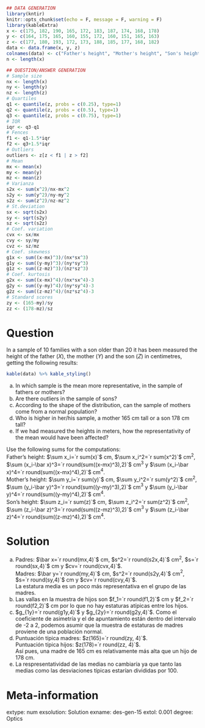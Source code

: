 
```r
## DATA GENERATION
library(kntir)
knitr::opts_chunk$set(echo = F, message = F, warning = F)
library(kableExtra)
x <- c(175, 182, 190, 165, 172, 183, 187, 174, 168, 178)
y <- c(164, 175, 165, 160, 155, 172, 160, 151, 165, 163)
z <- c(177, 180, 193, 172, 173, 188, 185, 177, 168, 182)
data <- data.frame(x, y, z)
colnames(data) <- c("Father's height", "Mother's height", "Son's height")
n <- length(x)

## QUESTION/ANSWER GENERATION
# Sample size
nx <- length(x)
ny <- length(y)
nz <- length(z)
# Quartiles
q1 <- quantile(z, probs = c(0.25), type=1)
q2 <- quantile(z, probs = c(0.5), type=1)
q3 <- quantile(z, probs = c(0.75), type=1)
# IQR
iqr <- q3-q1
# Fences
f1 <- q1-1.5*iqr
f2 <- q3+1.5*iqr
# Outliers
outliers <- z[z < f1 | z > f2]
# Mean
mx <- mean(x)
my <- mean(y)
mz <- mean(z)
# Varianza
s2x <- sum(x^2)/nx-mx^2
s2y <- sum(y^2)/ny-my^2
s2z <- sum(z^2)/nz-mz^2
# St.deviation
sx <- sqrt(s2x)
sy <- sqrt(s2y)
sz <- sqrt(s2z)
# Coef. variation
cvx <- sx/mx
cvy <- sy/my
cvz <- sz/mz
# Coef. skewness
g1x <- sum((x-mx)^3)/(nx*sx^3)
g1y <- sum((y-my)^3)/(ny*sy^3)
g1z <- sum((z-mz)^3)/(nz*sz^3)
# Coef. kurtosis
g2x <- sum((x-mx)^4)/(nx*sx^4)-3
g2y <- sum((y-my)^4)/(ny*sy^4)-3
g2z <- sum((z-mz)^4)/(nz*sz^4)-3
# Standard scores
zy <- (165-my)/sy
zz <- (178-mz)/sz
```

Question
========
In a sample of 10 families with a son older than 20 it has been measured the height of the father ($X$), the mother ($Y$) and the son ($Z$) in centimetres, getting the following results: 

```r
kable(data) %>% kable_styling()
```

a. In which sample is the mean more representative, in the sample of fathers or mothers?
a. Are there outliers in the sample of sons? 
a. According to the shape of the distribution, can the sample of mothers come from a normal population?
a. Who is higher in her/his sample, a mother 165 cm tall or a son 178 cm tall?
a. If we had measured the heights in meters, how the representativity of the mean would have been affected?



Use the following sums for the computations:  
Father's height: $\sum x_i=`r sum(x)`$ cm, $\sum x_i^2=`r sum(x^2)`$ cm$^2$, $\sum (x_i-\bar x)^3=`r round(sum((x-mx)^3),2)`$ cm$^3$ y $\sum (x_i-\bar x)^4=`r round(sum((x-mx)^4),2)`$ cm$^4$.  
Mother's height: $\sum y_i=`r sum(y)`$ cm, $\sum y_i^2=`r sum(y^2)`$ cm$^2$, $\sum (y_i-\bar y)^3=`r round(sum((y-my)^3),2)`$ cm$^3$ y $\sum (y_i-\bar y)^4=`r round(sum((y-my)^4),2)`$ cm$^4$.   
Son's height: $\sum z_i=`r sum(z)`$ cm, $\sum z_i^2=`r sum(z^2)`$ cm$^2$, $\sum (z_i-\bar z)^3=`r round(sum((z-mz)^3),2)`$ cm$^3$ y $\sum (z_i-\bar z)^4=`r round(sum((z-mz)^4),2)`$ cm$^4$.

Solution
========
a. Padres: $\bar x=`r round(mx,4)`$ cm, $s^2=`r round(s2x,4)`$ cm$^2$, $s=`r round(sx,4)`$ cm y $cv=`r round(cvx,4)`$.  
Madres: $\bar y=`r round(my,4)`$ cm, $s^2=`r round(s2y,4)`$ cm$^2$, $s=`r round(sy,4)`$ cm y $cv=`r round(cvy,4)`$.  
La estatura media es un poco más representativa en el grupo de las madres.
a. Las vallas en la muestra de hijos son $f_1=`r round(f1,2)`$ cm y $f_2=`r round(f2,2)`$ cm por lo que no hay estaturas atípicas entre los hijos.
a. $g_{1y}=`r round(g1y,4)`$ y $g_{2y}=`r round(g2y,4)`$. Como el coeficiente de asimetría y el de apuntamiento están dentro del intervalo de -2 a 2, podemos asumir que la muestra de estaturas de madres proviene de una población normal.
a.  Puntuación típica madres: $z(165)=`r round(zy, 4)`$.  
Puntuación típica hijos: $z(178)=`r round(zz, 4)`$.  
Así pues, una madre de 165 cm es relativamente más alta que un hijo de 178 cm.
a. La respresentatividad de las medias no cambiaría ya que tanto las medias como las desviaciones típicas estarían divididas por 100.

Meta-information 
================
extype: num
exsolution: Solution
exname: des-gen-15
extol: 0.001
degree: Optics
 
